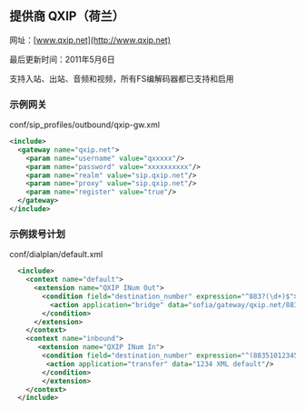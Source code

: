 ## 提供商 QXIP（荷兰）

网址：[www.qxip.net](http://www.qxip.net)

最后更新时间：2011年5月6日

支持入站、出站、音频和视频，所有FS编解码器都已支持和启用

### 示例网关

conf/sip\_profiles/outbound/qxip-gw.xml

```xml
<include>
  <gateway name="qxip.net">
    <param name="username" value="qxxxxx"/>
    <param name="password" value="xxxxxxxxxx"/>
    <param name="realm" value="sip.qxip.net"/>
    <param name="proxy" value="sip.qxip.net"/>
    <param name="register" value="true"/>
  </gateway>
</include>
```

### 示例拨号计划

conf/dialplan/default.xml

```xml
  <include>
    <context name="default">
      <extension name="QXIP INum Out">
        <condition field="destination_number" expression="^883?(\d+)$">
          <action application="bridge" data="sofia/gateway/qxip.net/883$1"/>
        </condition>
      </extension>
    </context>
    <context name="inbound">
       <extension name="QXIP INum In">
        <condition field="destination_number" expression="^(883510123456789)$">
         <action application="transfer" data="1234 XML default"/>
        </condition>
        </extension>
    </context>
  </include>   
```